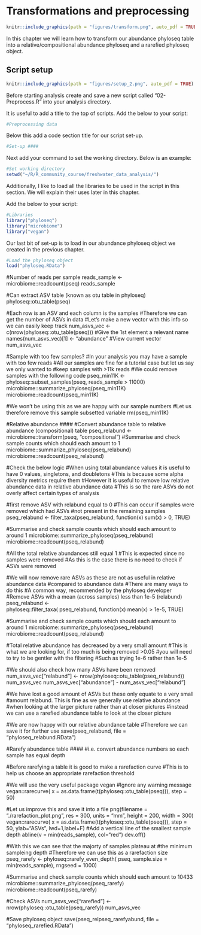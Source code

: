 # Transformations and preprocessing
```r
knitr::include_graphics(path = "figures/transform.png", auto_pdf = TRUE)
```

In this chapter we will learn how to transform our abundance phyloseq table into a relative/compositional abundance phyloseq and a rarefied phyloseq object.

## Script setup
```r
knitr::include_graphics(path = "figures/setup_2.png", auto_pdf = TRUE)
```

Before starting analysis create and save a new script called "02-Preprocess.R" into your analysis directory.

It is useful to add a title to the top of scripts. Add the below to your script:

```r
#Preprocessing data
```

Below this add a code section title for our script set-up.

```r
#Set-up ####
```

Next add your command to set the working directory. Below is an example:

```r
#Set working directory
setwd("~/R/R_community_course/freshwater_data_analysis/")
```

Additionally, I like to load all the libraries to be used in the script in this section. We will explain their uses later in this chapter.

Add the below to your script:

```r
#Libraries
library("phyloseq")
library("microbiome")
library("vegan")
```

Our last bit of set-up is to load in our abundance phyloseq object we created in the previous chapter.

```r
#Load the phyloseq object
load("phyloseq.RData")
```


#Number of reads per sample
reads_sample <- microbiome::readcount(pseq)
reads_sample

#Can extract ASV table (known as otu table in phyloseq)
phyloseq::otu_table(pseq)

#Each row is an ASV and each column is the samples
#Therefore we can get the number of ASVs in data
#Let's make a new vector with this info so we can easily keep track
num_asvs_vec <- c(nrow(phyloseq::otu_table(pseq)))
#Give the 1st element a relevant name
names(num_asvs_vec)[1] <- "abundance"
#View current vector
num_asvs_vec

#Sample with too few samples?
#In your analysis you may have a sample with too few reads
#All our samples are fine for a tutorial case but let us say we only wanted to
#keep samples with >11k reads
#We could remove samples with the following code
pseq_min11K <- phyloseq::subset_samples(pseq, reads_sample > 11000)
microbiome::summarize_phyloseq(pseq_min11K)
microbiome::readcount(pseq_min11K)

#We won't be using this as we are happy with our sample numbers
#Let us therefore remove this sample subsetted variable
rm(pseq_min11K)

#Relative abundance ####
#Convert abundance table to relative abundance (compositional) table
pseq_relabund <- microbiome::transform(pseq, "compositional")
#Summarise and check sample counts which should each amount to 1
microbiome::summarize_phyloseq(pseq_relabund)
microbiome::readcount(pseq_relabund)

#Check the below logic
#When using total abundance values it is useful to have 0 values, singletons, and doubletons
#This is because some alpha diversity metrics require them
#However it is useful to remove low relative abundance data in relative abundance data
#This is so the rare ASVs do not overly affect certain types of analysis

#first remove ASV with relabund equal to 0
#This can occur if samples were removed which had ASVs 
#not present in the remaining samples
pseq_relabund <-  filter_taxa(pseq_relabund, function(x) sum(x) > 0, TRUE)

#Summarise and check sample counts which should each amount to around 1
microbiome::summarize_phyloseq(pseq_relabund)
microbiome::readcount(pseq_relabund)

#All the total relative abundances still equal 1
#This is expected since no samples were removed
#As this is the case there is no need to check if ASVs were removed

#We will now remove rare ASVs as these are not as useful in relative abundance data
#compared to abundance data
#There are many ways to do this
#A common way, recommended by the phyloseq developer
#Remove ASVs with a mean (across samples) less than 1e-5 (relabund)
pseq_relabund <-  
  phyloseq::filter_taxa(
    pseq_relabund, function(x) mean(x) > 1e-5, TRUE)

#Summarise and check sample counts which should each amount to around 1
microbiome::summarize_phyloseq(pseq_relabund)
microbiome::readcount(pseq_relabund)

#Total relative abundance has decreased by a very small amount
#This is what we are looking for, if too much is being removed >0.05
#you will need to try to be gentler with the filtering
#Such as trying 1e-6 rather than 1e-5

#We should also check how many ASVs have been removed
num_asvs_vec["relabund"] <- nrow(phyloseq::otu_table(pseq_relabund))
num_asvs_vec
num_asvs_vec["abundance"] - num_asvs_vec["relabund"]

#We have lost a good amount of ASVs but these only equate to a very small
#amount relabund. This is fine as we generally use relative abundance
#when looking at the larger picture rather than at closer pictures
#instead we can use a rarefied abundance table to look at the closer picture

#We are now happy with our relative abundance table
#Therefore we can save it for further use
save(pseq_relabund, file = "phyloseq_relabund.RData")

#Rarefy abundance table ####
#i.e. convert abundance numbers so each sample has equal depth

#Before rarefying a table it is good to make a rarefaction curve
#This is to help us choose an appropriate rarefaction threshold

#We will use the very useful package vegan
#Ignore any warning message
vegan::rarecurve(
  x = as.data.frame(t(phyloseq::otu_table(pseq))), step = 50)

#Let us improve this and save it into a file
png(filename = "./rarefaction_plot.png", res = 300,
    units = "mm", height = 200, width = 300)
vegan::rarecurve(
  x = as.data.frame(t(phyloseq::otu_table(pseq))), step = 50,
  ylab="ASVs", lwd=1,label=F)
#Add a vertical line of the smallest sample depth
abline(v = min(reads_sample), col="red")
dev.off()

#With this we can see that the majorty of samples plateau at 
#the minimum sampleing depth
#Therefore we can use this as a rarefaction size
pseq_rarefy <- 
  phyloseq::rarefy_even_depth(
    pseq, sample.size = min(reads_sample), rngseed = 1000)

#Summarise and check sample counts which should each amount to 10433
microbiome::summarize_phyloseq(pseq_rarefy)
microbiome::readcount(pseq_rarefy)

#Check ASVs
num_asvs_vec["rarefied"] <- nrow(phyloseq::otu_table(pseq_rarefy))
num_asvs_vec

#Save phyloseq object
save(pseq_relpseq_rarefyabund, file = "phyloseq_rarefied.RData")
